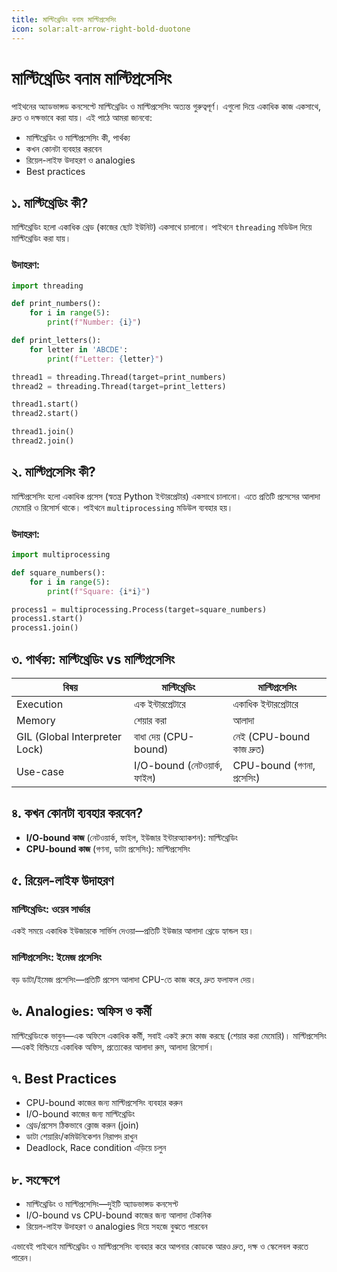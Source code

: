 ```yaml
---
title: মাল্টিথ্রেডিং বনাম মাল্টিপ্রসেসিং
icon: solar:alt-arrow-right-bold-duotone
---
```


# মাল্টিথ্রেডিং বনাম মাল্টিপ্রসেসিং

পাইথনের অ্যাডভান্সড কনসেপ্টে মাল্টিথ্রেডিং ও মাল্টিপ্রসেসিং অত্যন্ত গুরুত্বপূর্ণ। এগুলো দিয়ে একাধিক কাজ একসাথে, দ্রুত ও দক্ষভাবে করা যায়। এই পাঠে আমরা জানবো:
- মাল্টিথ্রেডিং ও মাল্টিপ্রসেসিং কী, পার্থক্য
- কখন কোনটা ব্যবহার করবেন
- রিয়েল-লাইফ উদাহরণ ও analogies
- Best practices

## ১. মাল্টিথ্রেডিং কী?

মাল্টিথ্রেডিং হলো একাধিক থ্রেড (কাজের ছোট ইউনিট) একসাথে চালানো। পাইথনে `threading` মডিউল দিয়ে মাল্টিথ্রেডিং করা যায়।

### উদাহরণ:
```python
import threading

def print_numbers():
    for i in range(5):
        print(f"Number: {i}")

def print_letters():
    for letter in 'ABCDE':
        print(f"Letter: {letter}")

thread1 = threading.Thread(target=print_numbers)
thread2 = threading.Thread(target=print_letters)

thread1.start()
thread2.start()

thread1.join()
thread2.join()
```

## ২. মাল্টিপ্রসেসিং কী?

মাল্টিপ্রসেসিং হলো একাধিক প্রসেস (স্বতন্ত্র Python ইন্টারপ্রেটার) একসাথে চালানো। এতে প্রতিটি প্রসেসের আলাদা মেমোরি ও রিসোর্স থাকে। পাইথনে `multiprocessing` মডিউল ব্যবহার হয়।

### উদাহরণ:
```python
import multiprocessing

def square_numbers():
    for i in range(5):
        print(f"Square: {i*i}")

process1 = multiprocessing.Process(target=square_numbers)
process1.start()
process1.join()
```

## ৩. পার্থক্য: মাল্টিথ্রেডিং vs মাল্টিপ্রসেসিং

| বিষয়              | মাল্টিথ্রেডিং           | মাল্টিপ্রসেসিং           |
|-------------------|------------------------|--------------------------|
| Execution         | এক ইন্টারপ্রেটারে       | একাধিক ইন্টারপ্রেটারে     |
| Memory            | শেয়ার করা              | আলাদা                   |
| GIL (Global Interpreter Lock) | বাধা দেয় (CPU-bound) | নেই (CPU-bound কাজ দ্রুত) |
| Use-case          | I/O-bound (নেটওয়ার্ক, ফাইল) | CPU-bound (গণনা, প্রসেসিং) |

## ৪. কখন কোনটা ব্যবহার করবেন?

- **I/O-bound কাজ** (নেটওয়ার্ক, ফাইল, ইউজার ইন্টারঅ্যাকশন): মাল্টিথ্রেডিং
- **CPU-bound কাজ** (গণনা, ডাটা প্রসেসিং): মাল্টিপ্রসেসিং

## ৫. রিয়েল-লাইফ উদাহরণ

### মাল্টিথ্রেডিং: ওয়েব সার্ভার
একই সময়ে একাধিক ইউজারকে সার্ভিস দেওয়া—প্রতিটি ইউজার আলাদা থ্রেডে হ্যান্ডল হয়।

### মাল্টিপ্রসেসিং: ইমেজ প্রসেসিং
বড় ডাটা/ইমেজ প্রসেসিং—প্রতিটি প্রসেস আলাদা CPU-তে কাজ করে, দ্রুত ফলাফল দেয়।

## ৬. Analogies: অফিস ও কর্মী

মাল্টিথ্রেডিংকে ভাবুন—এক অফিসে একাধিক কর্মী, সবাই একই রুমে কাজ করছে (শেয়ার করা মেমোরি)।
মাল্টিপ্রসেসিং—একই বিল্ডিংয়ে একাধিক অফিস, প্রত্যেকের আলাদা রুম, আলাদা রিসোর্স।

## ৭. Best Practices

- CPU-bound কাজের জন্য মাল্টিপ্রসেসিং ব্যবহার করুন
- I/O-bound কাজের জন্য মাল্টিথ্রেডিং
- থ্রেড/প্রসেস ঠিকভাবে ক্লোজ করুন (join)
- ডাটা শেয়ারিং/কমিউনিকেশন নিরাপদ রাখুন
- Deadlock, Race condition এড়িয়ে চলুন

## ৮. সংক্ষেপে

- মাল্টিথ্রেডিং ও মাল্টিপ্রসেসিং—দুইটি অ্যাডভান্সড কনসেপ্ট
- I/O-bound vs CPU-bound কাজের জন্য আলাদা টেকনিক
- রিয়েল-লাইফ উদাহরণ ও analogies দিয়ে সহজে বুঝতে পারবেন

এভাবেই পাইথনে মাল্টিথ্রেডিং ও মাল্টিপ্রসেসিং ব্যবহার করে আপনার কোডকে আরও দ্রুত, দক্ষ ও স্কেলেবল করতে পারেন।
